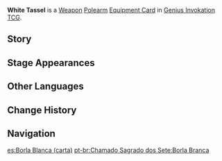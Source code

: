 {{About|the [[Genius Invokation TCG]] Equipment Card|the [[Polearm]]|White Tassel}}
{{Genius Invokation TCG Infobox
|title     = White Tassel
|id        = 311401
|image     = White Tassel Equipment Card.png
|type      = Equipment Card
|group     = Weapon;Polearm
|effect    = '''The character deals +1 DMG.'''
|matching  = 2
|source1   = [[Genius Invokation TCG Starter Deck]]
|source2   = {{Sold By}}
}}
'''White Tassel''' is a [[Weapon Card|Weapon]] [[Polearm Card|Polearm]] [[Equipment Card]] in [[Genius Invokation TCG]].

==Story==
{{Description|A standard-issue weapon of the Millelith soldiers. It has a sturdy shaft and sharp spearhead. It's a reliable weapon.|title=Ardent Argent: White Tassel}}

==Stage Appearances==
{{Genius Invokation TCG Stage Appearances}}

==Other Languages==
{{Transclude|White Tassel|Other Languages}}

==Change History==
{{Change History|3.3}}

==Navigation==
{{Genius Invokation TCG Navbox|Equipment Card}}

[[es:Borla Blanca (carta)]]
[[pt-br:Chamado Sagrado dos Sete:Borla Branca]]
